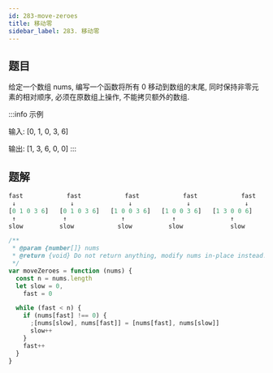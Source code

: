 ```yaml
---
id: 283-move-zeroes
title: 移动零
sidebar_label: 283. 移动零
---
```


## 题目

给定一个数组 nums, 编写一个函数将所有 0 移动到数组的末尾, 同时保持非零元素的相对顺序, 必须在原数组上操作, 不能拷贝额外的数组.

:::info 示例

输入: [0, 1, 0, 3, 6]

输出: [1, 3, 6, 0, 0]
:::

## 题解

```ts
fast            fast            fast            fast            fast            fast
 ↓               ↓               ↓               ↓               ↓               ↓
[0 1 0 3 6]   [0 1 0 3 6]   [1 0 0 3 6]   [1 0 0 3 6]   [1 3 0 0 6]   [1 3 6 0 0]
 ↑             ↑               ↑             ↑               ↑               ↑
slow          slow            slow          slow             slow           slow
```

```ts
/**
 * @param {number[]} nums
 * @return {void} Do not return anything, modify nums in-place instead.
 */
var moveZeroes = function (nums) {
  const n = nums.length
  let slow = 0,
    fast = 0

  while (fast < n) {
    if (nums[fast] !== 0) {
      ;[nums[slow], nums[fast]] = [nums[fast], nums[slow]]
      slow++
    }
    fast++
  }
}
```
